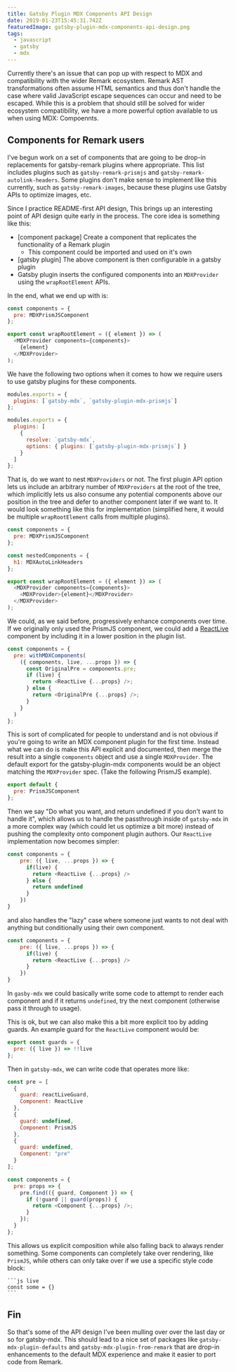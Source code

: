 ```yaml
---
title: Gatsby Plugin MDX Components API Design
date: 2019-01-23T15:45:31.742Z
featuredImage: gatsby-plugin-mdx-components-api-design.png
tags:
  - javascript
  - gatsby
  - mdx
---
```


Currently there's an issue that can pop up with respect to
MDX and compatibility with the wider Remark ecosystem.
Remark AST transformations often assume HTML semantics and
thus don't handle the case where valid JavaScript escape
sequences can occur and need to be escaped. While this is a
problem that should still be solved for wider ecosystem
compatibility, we have a more powerful option available to
us when using MDX: Compoennts.

## Components for Remark users

I've begun work on a set of components that are going to be
drop-in replacements for gatsby-remark plugins where
appropriate. This list includes plugins such as
`gatsby-remark-prismjs` and
`gatsby-remark-autolink-headers`. Some plugins don't make
sense to implement like this currently, such as
`gatsby-remark-images`, because these plugins use Gatsby
APIs to optimize images, etc.

Since I practice README-first API design, This brings up an
interesting point of API design quite early in the process.
The core idea is something like this:

- [component package] Create a component that replicates the
  functionality of a Remark plugin
  - This component could be imported and used on it's own
- [gatsby plugin] The above component is then configurable
  in a gatsby plugin
- Gatsby plugin inserts the configured components into an
  `MDXProvider` using the `wrapRootElement` APIs.

In the end, what we end up with is:

```js
const components = {
  pre: MDXPrismJSComponent
};

export const wrapRootElement = ({ element }) => (
  <MDXProvider components={components}>
    {element}
  </MDXProvider>
);
```

We have the following two options when it comes to how we
require users to use gatsby plugins for these components.

```javascript
modules.exports = {
  plugins: [`gatsby-mdx`, `gatsby-plugin-mdx-prismjs`]
};
```

```javascript
modules.exports = {
  plugins: [
    {
      resolve: `gatsby-mdx`,
      options: { plugins: [`gatsby-plugin-mdx-prismjs`] }
    }
  ]
};
```

That is, do we want to nest `MDXProviders` or not. The first
plugin API option lets us include an arbitrary number of
`MDXProviders` at the root of the tree, which implicitly
lets us also consume any potential components above our
position in the tree and defer to another component later if
we want to. It would look something like this for
implementation (simplified here, it would be multiple
`wrapRootElement` calls from multiple plugins).

```js
const components = {
  pre: MDXPrismJSComponent
};

const nestedComponents = {
  h1: MDXAutoLinkHeaders
};

export const wrapRootElement = ({ element }) => (
  <MDXProvider components={components}>
    <MDXProvider>{element}</MDXProvider>
  </MDXProvider>
);
```

We could, as we said before, progressively enhance
components over time. If we originally only used the PrismJS
component, we could add a
[ReactLive](https://github.com/FormidableLabs/react-live)
component by including it in a lower position in the plugin
list.

```js
const components = {
  pre: withMDXComponents(
    ({ components, live, ...props }) => {
      const OriginalPre = components.pre;
      if (live) {
        return <ReactLive {...props} />;
      } else {
        return <OriginalPre {...props} />;
      }
    }
  )
};
```

This is sort of complicated for people to understand and is
not obvious if you're going to write an MDX component plugin
for the first time. Instead what we can do is make this API
explicit and documented, then merge the result into a single
`components` object and use a single `MDXProvider`. The
default export for the gatsby-plugin-mdx components would be
an object matching the `MDXProvider` spec. (Take the
following PrismJS example).

```js
export default {
  pre: PrismJSComponent
};
```

Then we say "Do what you want, and return undefined if you
don't want to handle it", which allows us to handle the
passthrough inside of `gatsby-mdx` in a more complex way
(which could let us optimize a bit more) instead of pushing
the complexity onto component plugin authors. Our
`ReactLive` implementation now becomes simpler:

```js
const components = {
	pre: ({ live, ...props }) => {
      if(live) {
        return <ReactLive {...props} />
      } else {
        return undefined
      }
	})
}
```

and also handles the "lazy" case where someone just wants to
not deal with anything but conditionally using their own
component.

```js
const components = {
	pre: ({ live, ...props }) => {
      if(live) {
        return <ReactLive {...props} />
      }
	})
}
```

In `gasby-mdx` we could basically write some code to attempt
to render each component and if it returns `undefined`, try
the next component (otherwise pass it through to usage).

This is ok, but we can also make this a bit more explicit
too by adding guards. An example guard for the `ReactLive`
component would be:

```js
export const guards = {
  pre: ({ live }) => !!live
};
```

Then in `gatsby-mdx`, we can write code that operates more
like:

```js
const pre = [
  {
    guard: reactLiveGuard,
    Component: ReactLive
  },
  {
    guard: undefined,
    Component: PrismJS
  },
  {
    guard: undefined,
    Component: "pre"
  }
];

const components = {
  pre: props => {
    pre.find(({ guard, Component }) => {
      if (!guard || guard(props)) {
        return <Component {...props} />;
      }
    });
  }
};
```

This allows us explicit composition while also falling back
to always render something. Some components can completely
take over rendering, like `PrismJS`, while others can only
take over if we use a specific style code block:

    ```js live
    const some = {}
    ```

## Fin

So that's some of the API design I've been mulling over over
the last day or so for gatsby-mdx. This should lead to a
nice set of packages like `gatsby-mdx-plugin-defaults` and
`gatsby-mdx-plugin-from-remark` that are drop-in
enhancements to the default MDX experience and make it
easier to port code from Remark.
